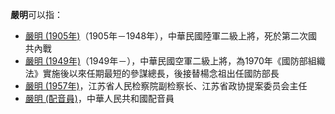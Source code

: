 '''嚴明'''可以指：
* [[嚴明_(1905年)|嚴明 (1905年)]]（1905年－1948年），中華民國陸軍二級上將，死於第二次國共內戰
* [[嚴明_(1949年)|嚴明 (1949年)]]（1949年－），中華民國空軍二級上將，為1970年《國防部組織法》實施後以來任期最短的參謀總長，後接替楊念祖出任國防部長
* [[嚴明_(1957年)|嚴明 (1957年)]]，江苏省人民检察院副检察长、江苏省政协提案委员会主任
* [[嚴明_(配音員)|嚴明 (配音員)]]，中華人民共和國配音員

{{消歧义|Cat=二字嚴姓人名消歧義}}